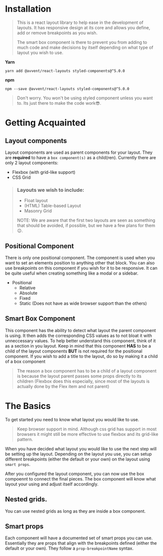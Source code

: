 
<Meta title='01 - docs/01 - Intro' />

# Installation

> This is a react layout library to help ease in the development of layouts. It has responsive design at its core and allows you define, add or remove breakpoints as you wish.
>
> The smart box component is there to prevent you from adding to much code and make decisions by itself depending on what type of layout you wish to use.

**Yarn**
```bas
yarn add @avvent/react-layouts styled-components@^5.0.0
```

**npm**
```bas
npm --save @avvent/react-layouts styled-components@^5.0.0
```

> Don't worry. You won't be using styled component unless you want to. Its just there to make the code work😎.

# Getting Acquainted
## Layout components
Layout components are used as parent components for your layout. They are **required** to have a `box component(s)` as a child(ren). Currently there are only 2 layout components:
* Flexbox (with grid-like support)
* CSS Grid

> ### Layouts we wish to include:
>
> * Float layout
> * (HTML) Table-based Layout
> * Masonry Grid
>
> NOTE: We are aware that the first two layouts are seen as something that should be avoided, if possible, but we have a few plans for them😉.

## Positional Component
There is only one positional component. The component is used when you want to set an elements position to anything other that block.
You can also use breakpoints on this component if you wish for it to be responsive. It can be quite useful when creating something like a modal or a sidebar.

* Positional
  * Relative
  * Absolute
  * Fixed
  * Static (Does not have as wide browser support than the others)

## Smart Box Component
This component has the ability to detect what layout the parent component is using. It then adds the corresponding CSS values as to not bloat it with unneccessary values.
To help better understand this component, think of it as a section in you layout.
Keep in mind that this component **HAS** to be a child of the layout components **BUT** is not required for the positional component.
If you wish to add a title to the layout, do so by making it a child of a box component

> The reason a box component has to be a child of a layout component is because the layout parent passes some props directly to its children (Flexbox does this especially, since most of the layouts is actually done by the Flex item and not parent)

# The Basics

To get started you need to know what layout you would like to use.

> Keep browser support in mind. Although css grid has support in most browsers it might still be more effective to use flexbox and its grid-like pattern.

When you have decided what layout you would like to use the next step will be setting up the layout.
Depending on the layout you use, you can setup different breakpoints (either the default or your own) on the layout using `smart props`.

After you configured the layout component, you can now use the box compoennt to connect the final pieces.
The box component will know what layout your using and adjust itself accordingly.

## Nested grids.
You can use nested grids as long as they are inside a box component.

## Smart props
Each component will have a documented set of smart props you can use.
Essentially they are props that align with the breakpoints defined (either the default or your own).
They follow a `prop-breakpointName` syntax.